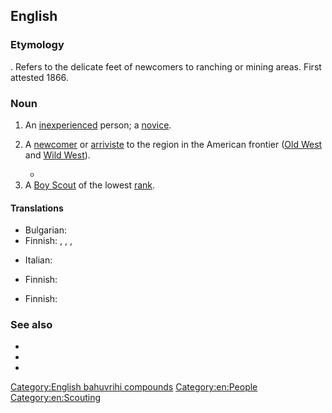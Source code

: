 ==English==
{{wikipedia}}

===Etymology===
{{compound|en|tender|foot}}. Refers to the delicate feet of newcomers to ranching or mining areas. First attested 1866.

===Noun===
{{en-noun|tenderfeet|s}}

# An [[inexperienced]] person; a [[novice]].
# {{lb|en|historical}} A [[newcomer]] or [[arriviste]] to the region in the American frontier ([[Old West]] and [[Wild West]]).
#* {{quote-book|en|author=Elinore Pruitt Stewart|authorlink=Elinore Pruitt Stewart|title=Letters of a Woman Homesteader|year=1914|publisher=Houghton Mifflin Company|page=173|pageurl=https://archive.org/details/lettersofwomanho00stewrich/page/173/mode/1up|passage=Watson had risen so hurriedly that he had not been careful about his “tarp” and water had run into his bed. But that wouldn't disconcert anybody but a '''tenderfoot'''.}}
# A [[Boy Scout]] of the lowest [[rank]].

====Translations====
{{trans-top|novice}}
* Bulgarian: {{t|bg|новобранец|m}}
* Finnish: {{t+|fi|vasta-alkaja}}, {{t+|fi|noviisi}}, {{t+|fi|mopo}}, {{t+|fi|keltanokka}}
{{trans-mid}}
* Italian: {{t+|it|novizio}}
{{trans-bottom}}

{{trans-top|newcomer in the old US frontier days}}
* Finnish: {{t+|fi|arkajalka}}
{{trans-mid}}
{{trans-bottom}}

{{trans-top|lowest rank of Boy Scout}}
* Finnish: {{t+|fi|kolkkapoika}}
{{trans-mid}}
{{trans-bottom}}

===See also===
* {{l|en|cheechako}}
* {{l|en|greenhorn}}
* {{l|en|newbie}}

[[Category:English bahuvrihi compounds]]
[[Category:en:People]]
[[Category:en:Scouting]]
